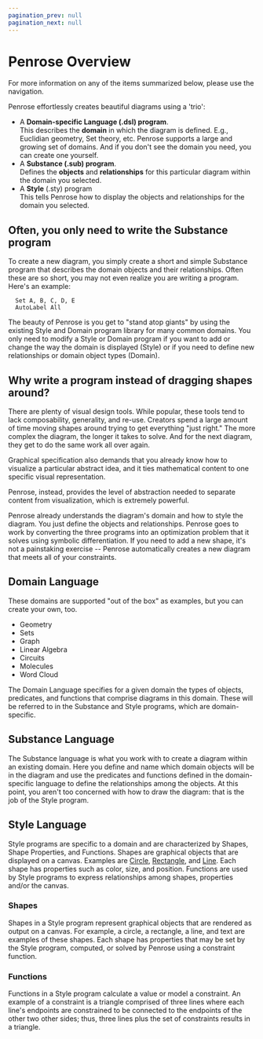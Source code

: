 ```yaml
---
pagination_prev: null
pagination_next: null
---
```


# Penrose Overview

For more information on any of the items summarized below, please use the navigation.

Penrose effortlessly creates beautiful diagrams using a 'trio':

- A **Domain-specific Language (.dsl) program**.  
  This describes the **domain** in which the diagram is defined. E.g., Euclidian geometry, Set theory, etc. Penrose supports a large and growing set of domains. And if you don't see the domain you need, you can create one yourself.
- A **Substance (.sub) program**.  
  Defines the **objects** and **relationships** for this particular diagram within the domain you selected.
- A **Style** (.sty) program  
  This tells Penrose how to display the objects and relationships for the domain you selected.

## Often, you only need to write the Substance program

To create a new diagram, you simply create a short and simple Substance program that describes the domain objects and their relationships. Often these are so short, you may not even realize you are writing a program. Here's an example:

```
  Set A, B, C, D, E
  AutoLabel All
```

The beauty of Penrose is you get to "stand atop giants" by using the existing Style and Domain program library for many common domains. You only need to modify a Style or Domain program if you want to add or change the way the domain is displayed (Style) or if you need to define new relationships or domain object types (Domain).

## Why write a program instead of dragging shapes around?

There are plenty of visual design tools. While popular, these tools tend to lack composability, generality, and re-use. Creators spend a large amount of time moving shapes around trying to get everything "just right." The more complex the diagram, the longer it takes to solve. And for the next diagram, they get to do the same work all over again.

Graphical specification also demands that you already know how to visualize a particular abstract idea, and it ties mathematical content to one specific visual representation.

Penrose, instead, provides the level of abstraction needed to separate content from visualization, which is extremely powerful.

Penrose already understands the diagram's domain and how to style the diagram. You just define the objects and relationships. Penrose goes to work by converting the three programs into an optimization problem that it solves using symbolic differentiation. If you need to add a new shape, it's not a painstaking exercise -- Penrose automatically creates a new diagram that meets all of your constraints.

## Domain Language

These domains are supported "out of the box" as examples, but you can create your own, too.

- Geometry
- Sets
- Graph
- Linear Algebra
- Circuits
- Molecules
- Word Cloud

The Domain Language specifies for a given domain the types of objects, predicates, and functions that comprise diagrams in this domain. These will be referred to in the Substance and Style programs, which are domain-specific.

## Substance Language

The Substance language is what you work with to create a diagram within an existing domain. Here you define and name which domain objects will be in the diagram and use the predicates and functions defined in the domain-specific language to define the relationships among the objects. At this point, you aren't too concerned with how to draw the diagram: that is the job of the Style program.

## Style Language

Style programs are specific to a domain and are characterized by Shapes, Shape Properties, and Functions. Shapes are graphical objects that are displayed on a canvas. Examples are [Circle](/docs/ref/style/shapes/circle), [Rectangle](/docs/ref/style/shapes/rectangle), and [Line](/docs/ref/style/shapes/line). Each shape has properties such as color, size, and position. Functions are used by Style programs to express relationships among shapes, properties and/or the canvas.

### Shapes

Shapes in a Style program represent graphical objects that are rendered as output on a canvas. For example, a circle, a rectangle, a line, and text are examples of these shapes. Each shape has properties that may be set by the Style program, computed, or solved by Penrose using a constraint function.

### Functions

Functions in a Style program calculate a value or model a constraint. An example of a constraint is a triangle comprised of three lines where each line's endpoints are constrained to be connected to the endpoints of the other two other sides; thus, three lines plus the set of constraints results in a triangle.
